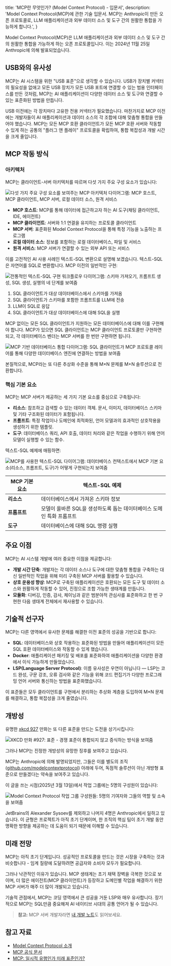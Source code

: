 
  title: 'MCP란 무엇인가? (Model Context Protocol) - 입문서',
  description:
    'Model Context Protocol(MCP)에 관한 기술 입문서. MCP는 Anthropic이 만든 오픈 프로토콜로, LLM 애플리케이션과 외부 데이터 소스 및 도구 간의 원활한 통합을 가능하게 합니다.',
}


Model Context Protocol(MCP)은 LLM 애플리케이션과 외부 데이터 소스 및 도구 간의 원활한 통합을 가능하게 하는 오픈 프로토콜입니다. 이는 2024년 11월 25일 Anthropic에 의해 발표되었습니다.

## USB와의 유사성

MCP는 AI 시스템을 위한 "USB 표준"으로 생각할 수 있습니다. USB가 장치별 커넥터의 필요성을 없애고 모든 USB 장치가 모든 USB 포트에 연결할 수 있는 범용 인터페이스를 만든 것처럼, MCP는 AI 애플리케이션이 다양한 데이터 소스 및 도구와 연결할 수 있는 표준화된 방법을 만듭니다.

USB 이전에는 각 장치마다 고유한 전용 커넥터가 필요했습니다. 마찬가지로 MCP 이전에는 개발자들이 AI 애플리케이션과 데이터 소스의 각 조합에 대해 맞춤형 통합을 만들어야 했습니다. MCP는 모든 MCP 호환 클라이언트가 모든 MCP 호환 서버와 작동할 수 있게 하는 공통의 "플러그 앤 플레이" 프로토콜을 확립하여, 통합 복잡성과 개발 시간을 크게 줄입니다.

## MCP 작동 방식

### 아키텍처

MCP는 클라이언트-서버 아키텍처를 따르며 다섯 가지 주요 구성 요소가 있습니다:

<Image
  src={mcpArchitecture}
  alt="다섯 가지 주요 구성 요소를 보여주는 MCP 아키텍처 다이어그램: MCP 호스트, MCP 클라이언트, MCP 서버, 로컬 데이터 소스, 원격 서비스"
/>

- **MCP 호스트**: MCP를 통해 데이터에 접근하고자 하는 AI 도구(채팅 클라이언트, IDE, 에이전트)
- **MCP 클라이언트**: 서버와 1:1 연결을 유지하는 프로토콜 클라이언트
- **MCP 서버**: 표준화된 Model Context Protocol을 통해 특정 기능을 노출하는 프로그램
- **로컬 데이터 소스**: 정보를 포함하는 로컬 데이터베이스, 파일 및 서비스
- **원격 서비스**: MCP 서버가 연결할 수 있는 외부 API 또는 서비스

이를 고전적인 AI 사용 사례인 텍스트-SQL 변환으로 설명해 보겠습니다. 텍스트-SQL은 자연어를 SQL로 변환합니다. MCP 이전의 일반적인 구현:

<Image
  src={textToSqlClassic}
  alt="전통적인 텍스트-SQL 구현 워크플로우 다이어그램: 스키마 가져오기, 프롬프트 생성, SQL 생성, 실행의 네 단계를 보여줌"
/>

1. SQL 클라이언트가 대상 데이터베이스에서 스키마를 가져옴
2. SQL 클라이언트가 스키마를 포함한 프롬프트를 LLM에 전송
3. LLM이 SQL로 응답
4. SQL 클라이언트가 대상 데이터베이스에 대해 SQL을 실행

MCP 없이는 모든 SQL 클라이언트가 지원하는 모든 데이터베이스에 대해 이를 구현해야 합니다. MCP가 있으면 SQL 클라이언트는 MCP 클라이언트 프로토콜만 구현하면 되고, 각 데이터베이스 벤더는 MCP 서버를 한 번만 구현하면 됩니다.

<Image
  src={databaseMcp}
  alt="MCP 기반 데이터베이스 통합 다이어그램: SQL 클라이언트가 MCP 프로토콜 레이어를 통해 다양한 데이터베이스 엔진에 연결하는 방법을 보여줌"
/>

본질적으로, MCP라는 또 다른 추상화 수준을 통해 M×N 문제를 M+N 솔루션으로 전환합니다.

### 핵심 기본 요소

MCP는 MCP 서버가 제공하는 세 가지 기본 요소를 중심으로 구축됩니다:

- **리소스**: 참조하고 검색할 수 있는 데이터 객체. 문서, 이미지, 데이터베이스 스키마 및 기타 구조화된 데이터가 포함됩니다.
- **프롬프트**: 특정 작업이나 도메인에 최적화된, 언어 모델과의 효과적인 상호작용을 생성하기 위한 템플릿.
- **도구**: 데이터베이스 쿼리, API 호출, 데이터 처리와 같은 작업을 수행하기 위해 언어 모델이 실행할 수 있는 함수.

텍스트-SQL 예제에 매핑하면:

<Image
  src={textToSqlMcp}
  alt="MCP를 사용한 텍스트-SQL 다이어그램: 데이터베이스 컨텍스트에서 MCP 기본 요소(리소스, 프롬프트, 도구)가 어떻게 구현되는지 보여줌"
/>

| MCP 기본 요소 | 텍스트-SQL 예제 |
| ------------- | ------------------------------------------------------------------------- |
| **리소스** | 데이터베이스에서 가져온 스키마 정보 |
| **프롬프트** | 모델이 올바른 SQL을 생성하도록 돕는 데이터베이스 도메인 특화 프롬프트 |
| **도구** | 데이터베이스에 대해 SQL 명령 실행 |

## 주요 이점

MCP는 AI 시스템 개발에 여러 중요한 이점을 제공합니다:

- **개발 시간 단축**: 개발자는 각 데이터 소스나 도구에 대한 맞춤형 통합을 구축하는 대신 일반적인 작업을 위해 미리 구축된 MCP 서버를 활용할 수 있습니다.
- **상호 운용성 향상**: MCP로 구축된 애플리케이션은 호환되는 모든 도구 및 데이터 소스와 원활하게 작동할 수 있어, 진정으로 조합 가능한 생태계를 만듭니다.
- **모듈화**: 디버깅, 인증, 감사, 체이닝과 같은 범분야적 관심사를 표준화하고 한 번 구현한 다음 생태계 전체에서 재사용할 수 있습니다.

## 기술적 선구자

MCP는 다른 영역에서 유사한 문제를 해결한 이전 표준의 성공을 기반으로 합니다:

- **SQL**: 데이터베이스와 상호 작용하는 표준화된 방법을 만들어 애플리케이션이 모든 SQL 호환 데이터베이스와 작동할 수 있게 했습니다.
- **Docker**: 애플리케이션 패키징 및 배포를 표준화하여 애플리케이션을 다양한 환경에서 이식 가능하게 만들었습니다.
- **LSP(Language Server Protocol)**: 이름 유사성은 우연이 아닙니다 — LSP는 코드 완성, 구문 강조, 오류 검사와 같은 기능을 위해 코드 편집기가 다양한 프로그래밍 언어 서버와 통신하는 방법을 표준화했습니다.

이 표준들은 모두 클라이언트를 구현에서 분리하는 추상화 계층을 도입하여 M×N 문제를 해결하고, 통합 복잡성을 크게 줄였습니다.

## 개방성

유명한 [xkcd 927](https://xkcd.com/927/) 만화는 또 다른 표준을 만드는 도전을 상기시킵니다:

<Image
  src={xkcdStandards}
  alt="XKCD 만화 #927: 표준 - 경쟁 표준이 통합되지 않고 증식하는 방식을 보여줌"
/>

그러나 MCP는 진정한 개방성의 유망한 징후를 보여주고 있습니다.

MCP는 Anthropic에 의해 발명되었지만, 그들은 이를 별도의 조직([github.com/modelcontextprotocol](https://github.com/modelcontextprotocol)) 아래에 두어, 독점적 솔루션이 아닌 개방형 표준으로 만들겠다는 약속을 보여주고 있습니다.

이 글을 쓰는 시점(2025년 3월 13일)에서 작업 그룹에는 5명의 구성원이 있습니다:

<Image
  src={mcpMembers}
  alt="Model Context Protocol 작업 그룹 구성원들: 5명의 기여자와 그들의 역할 및 소속을 보여줌"
/>

JetBrains의 Alexander Sysoev를 제외하고 나머지 4명은 Anthropic에서 일하고 있습니다. 이 균형은 프로젝트가 아직 초기 단계이며, 한 조직의 핵심 팀이 초기 개발 동안 명확한 방향을 제공하는 데 도움이 되기 때문에 이해할 수 있습니다.

## 미래 전망

MCP는 아직 초기 단계입니다. 성공적인 프로토콜을 만드는 것은 시장을 구축하는 것과 비슷합니다 - 임계 질량에 도달하려면 공급자와 소비자 모두가 필요합니다.

그러나 낙관적인 이유가 있습니다. MCP 생태계는 초기 채택 장벽을 극복한 것으로 보이며, 더 많은 에이전트(MCP 클라이언트)가 등장하고 도메인별 작업을 해결하기 위한 MCP 서버가 매주 더 많이 개발되고 있습니다.

기술적 관점에서, MCP는 코딩 영역에서 큰 성공을 거둔 LSP와 매우 유사합니다. 장기적으로 MCP는 SQL만큼 중요해져 AI 네이티브 시대의 공통 언어가 될 수 있습니다.

> **참고:** MCP 서버 개발자라면 [내 개발 노트](/articles/notes-on-implementing-mcp-server)도 읽어보세요.

## 참고 자료

- [Model Context Protocol 소개](https://www.anthropic.com/news/model-context-protocol)
- [MCP 공식 문서](https://modelcontextprotocol.io/introduction)
- [MCP: 일시적 유행인가 미래 표준인가?](https://blog.langchain.dev/mcp-fad-or-fixture/)